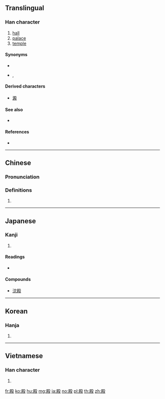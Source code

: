 ==Translingual==

===Han character===
{{Han char|rn=79|rad=殳|as=09|sn=13|four=77247|canj=SCHNE|ids=⿰𡱒殳}}

# [[hall]]
# [[palace]]
# [[temple]]

====Synonyms====
* {{l|mul|宫}}
* {{l|mul|闕}}, {{l|mul|阙}}

====Derived characters====
* [[澱]]

====See also====
* {{l|mul|宸}}

====References====
* {{Han ref|kx=0586.090|dkj=16651|dj=0978.150|hdz=32162.090|uh=6BBF|ud=27583|bh=B7B5|bd=47029}}

----

==Chinese==
{{zh-forms}}

===Pronunciation===
{{zh-pron
|m=diàn
|c=din6
|h=pfs=thien
|md=
|mn=
|w=
|mc=y
|oc=y
|cat=
}}

===Definitions===
{{zh-hanzi}}

# {{rfdef|lang=zh}}

----

==Japanese==

===Kanji===
{{ja-kanji|grade=c|rs=殳09}}

# {{defn|lang=ja|sort=殳09}}

====Readings====
* {{ja-readings|kanon=[[てん]] (ten)|goon=[[でん]] (den)|nanori=[[あと]] (ato), [[すえ]] (sue), [[との]] (tono)|kun=[[との]] (tono), [[どの]] (dono), [[しんがり]] (shingari)}}

====Compounds====
* [[沈殿]]

----

==Korean==

===Hanja===
{{ko-hanja|hangeul=전|eumhun=|rv=jeon|mr=chŏn|y=cen}}

# {{defn|lang=ko|sort=殳09}}

----

==Vietnamese==

===Han character===
{{vi-hantu|[[điện]], [[đền]], [[điếng]]|rs=殳09}}

# {{defn|lang=vi|sort=殳09}}

[[fr:殿]]
[[ko:殿]]
[[hu:殿]]
[[mg:殿]]
[[ja:殿]]
[[no:殿]]
[[pl:殿]]
[[th:殿]]
[[zh:殿]]